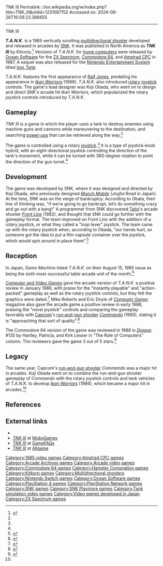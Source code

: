TNK III
Permalink: //en.wikipedia.org/w/index.php?title=TNK_III&oldid=1231087152
Accessed on: 2024-06-26T16:59:23.386655



------
TNK III
{{Short description|1985 video game}}
{{Infobox VG
| title        = 
| image        = Tank Coverart.png
| caption      = Amstrad cover art
| developer    = [[SNK]]
| publisher    = '''Arcade''' {{vgrelease|JP/EU|[[SNK]]|NA|Kitcorp<ref name="Akagi134"/>}} '''Ports'''<br>[[Ocean Software]]<br>'''Re-release'''<br>[[Hamster Corporation|Hamster]]
| designer     = Koji Obada<ref name="Continue"/>
| series       =
| engine       = 
| platforms    = [[Arcade video game|Arcade]], [[Amstrad CPC]], [[ZX Spectrum]], [[Commodore 64]], [[Nintendo Switch|Switch]], [[PlayStation 4]]
| released     = {{vgrelease|JP|July 1985<ref>{{cite book |last1=Akagi |first1=Masumi |title=アーケードTVゲームリスト国内•海外編(1971-2005) |trans-title=Arcade TV Game List: Domestic • Overseas Edition (1971-2005) |date=13 October 2006 |publisher=Amusement News Agency |language=ja |location=Japan |isbn=978-4990251215 |page=18 |url=https://archive.org/details/ArcadeGameList1971-2005/page/n19}}</ref>|NA|September 1985<ref name="Akagi134"/>|EU|January 1986<ref name="CVG"/>}}
| genre        = [[Multidirectional shooter]]
| modes        = 
}}

'''''T.A.N.K.''''' is a 1985 vertically scrolling [[multidirectional shooter]] developed and released in arcades by [[SNK]]. It was published in North America as '''''TNK III''''' by Kitcorp.<ref name="Akagi134">{{cite book |last1=Akagi |first1=Masumi |title=アーケードTVゲームリスト国内•海外編(1971-2005) |trans-title=Arcade TV Game List: Domestic • Overseas Edition (1971-2005) |date=13 October 2006 |publisher=Amusement News Agency |language=ja |location=Japan |isbn=978-4990251215 |page=134 |url=https://archive.org/details/ArcadeGameList1971-2005/page/n135}}</ref> Versions of ''T.A.N.K.'' for [[home computers]] were released by [[Ocean Software]] for the [[ZX Spectrum]], [[Commodore 64]], and [[Amstrad CPC]] in 1987. A sequel was also released for the [[Nintendo Entertainment System]] titled ''[[Iron Tank]]''.

''T.A.N.K.'' features the first appearance of [[Ralf Jones]], predating his appearance in ''[[Ikari Warriors]]'' (1986). ''T.A.N.K.'' also introduced [[rotary switch|rotary]] [[joystick]] controls. The game's lead designer was Koji Obada, who went on to design and direct SNK's arcade hit ''Ikari Warriors'', which popularized the rotary joystick controls introduced by ''T.A.N.K.''

==Gameplay==
''TNK III'' is a game in which the player uses a tank to destroy enemies using machine guns and cannons while maneuvering to the destination, and searching [[power-up]]s that can be retrieved along the way.<ref name="Dragon135"/>

The game is controlled using a rotary [[joystick]].<ref name="Continue"/> It is a type of joystick-knob hybrid, with an eight-directional joystick controlling the direction of the tank's movement, while it can be turned with 360-degree rotation to point the direction of the gun turret.<ref name="CVG"/>

==Development==
The game was developed by SNK, where it was designed and directed by Koji Obada, who previously designed ''[[Munch Mobile]]'' (''Joyful Road'' in Japan). At the time, SNK was on the verge of bankruptcy. According to Obata, their line of thinking was, "if we’re going to go bankrupt, let’s do something crazy and go out with a bang!" A programmer from SNK discovered [[Taito]]'s arcade shooter ''[[Front Line (video game)|Front Line]]'' (1982), and thought that SNK could go further with the gameplay format. The team improved on ''Front Line'' with the addition of a rotary joystick, or what they called a "loop lever" joystick. The team came up with the rotary joystick when, according to Obada, "our hands hurt, so someone got the idea to put a film capsule container over the joystick, which would spin around in place there".<ref name="Continue">{{cite magazine |title=「怒」を作った男 |trans-title=The Man Who Made "Ikari" |magazine=[[:ja:CONTINUE (雑誌)|Continue]] |date=March 2001 |lang=ja |url=http://shmuplations.com/snkgoldenage/}}</ref>

==Reception==
In Japan, ''Game Machine'' listed ''T.A.N.K.'' on their August 15, 1985 issue as being the sixth most-successful table arcade unit of the month.<ref>{{cite magazine|title=Game Machine's Best Hit Games 25 - テーブル型TVゲーム機 (Table Videos)|magazine=[[:ja:ゲームマシン|Game Machine]]|issue=266|publisher=[[:ja:アミューズメント通信社|Amusement Press, Inc.]]|date=15 August 1985|page=21|lang=ja}}</ref>

''[[Computer and Video Games]]'' gave the arcade version of ''T.A.N.K.'' a positive review in January 1986, with praise for the "instantly playable" and "action-packed" gameplay as well as the rotary joystick controls, but they felt the graphics were dated.<ref name="CVG">{{cite magazine |title=Arcade Action: Tank |magazine=[[Computer and Video Games]] |date=16 January 1986 |issue=52 (February 1986) |page=51 |url=https://www.solvalou.com/arcade/reviews/45/351}}</ref> Mike Roberts and Eric Doyle of ''[[Computer Gamer]]'' magazine also gave the arcade game a positive review in early 1986, praising the "novel joystick" controls and comparing the gameplay favorably with [[Capcom]]'s [[Run and gun game|run-and-gun shooter]] ''[[Commando (video game)|Commando]]'' (1985), stating it is "approaching that sort of quality".<ref>{{cite magazine |last1=Roberts |first1=Mike |last2=Doyle |first2=Eric |title=Coin-Op Connection |magazine=[[Computer Gamer]] |date=February 1986 |issue=11 |pages=54–5 |url=https://archive.org/details/Computer_Gamer_Issue_11_1986-02_Argus_Press_GB/page/n53/mode/2up}}</ref>

The Commodore 64 version of the game was reviewed in 1988 in ''[[Dragon (magazine)|Dragon]]'' #135 by Hartley, Patricia, and Kirk Lesser in "The Role of Computers" column. The reviewers gave the game 3 out of 5 stars.<ref name="Dragon135">{{cite journal|title=The Role of Computers|last1=Lesser|last2=Lesser|last3=Lesser|first1=Hartley|first2=Patricia|first3=Kirk|journal=Dragon|issue=135|date=July 1988|pages=82–89}}</ref>

==Legacy==
The same year, Capcom's [[Run and gun game|run-and-gun shooter]] ''Commando'' was a major hit in arcades. Koji Obada went on to combine the run-and-gun shooter gameplay of ''Commando'' with the rotary joystick controls and tank vehicles of ''T.A.N.K.'' to develop ''[[Ikari Warriors]]'' (1986), which became a major hit in arcades.<ref name="Continue"/>

==References==
{{reflist}}

==External links==
*{{KLOV game|id=9998}}
*[http://www.mobygames.com/game/tank ''TNK III''] at [[MobyGames]]
*[http://www.gamefaqs.com/coinop/arcade/home/564053.html ''TNK III''] at [[GameFAQs]]
*[http://www.allgame.com/game.php?id=11367 ''TNK III''] {{Webarchive|url=https://web.archive.org/web/20141114222944/http://www.allgame.com/game.php?id=11367 |date=2014-11-14 }} at [[Allgame]]

[[Category:1985 video games]]
[[Category:Amstrad CPC games]]
[[Category:Arcade Archives games]]
[[Category:Arcade video games]]
[[Category:Commodore 64 games]]
[[Category:Hamster Corporation games]]
[[Category:Kitkorp games]]
[[Category:Multidirectional shooters]]
[[Category:Nintendo Switch games]]
[[Category:Ocean Software games]]
[[Category:PlayStation 4 games]]
[[Category:PlayStation Network games]]
[[Category:SNK games]]
[[Category:SNK Playmore games]]
[[Category:Tank simulation video games]]
[[Category:Video games developed in Japan]]
[[Category:ZX Spectrum games]]